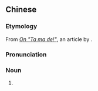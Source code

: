 ==Chinese==
{{zh-forms|s=国骂}}

===Etymology===
{{zh-compound|國|罵|national|swear word}} From ''[[s:zh:論「他媽的！」|On "Ta ma de!"]]'', an article by {{w|Lu Xun}}.

===Pronunciation===
{{zh-pron
|m=guómà
|cat=n
}}

===Noun===
{{zh-noun}}

# {{non-gloss definition|Referring to {{zh-l|他媽的}}.}}